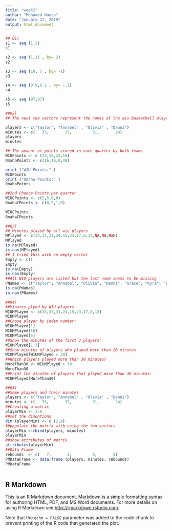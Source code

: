 ```yaml
---
title: "week2"
author: "Mohamed Hamza"
date: "January 27, 2019"
output: html_document
---
```



```r
## Q1)
s1 <- seq (1,5)
s1

s2 <- seq (1,11 , by= 2)
s2

s3 <- seq (10, 5 , by= -1)
s3

s4 <- seq (0.9,0.1 , by= -.1)
s4

s5 <- seq (97,97)
s5


```


```r
##Q2)
## The next two vectors represent the names of the wiu Basketball player and the minutes they played vs Omaha 70

players <- c("Taylor", "Annabel" , "Olivia" , "Danni")
minutes <- c(   33,       37,         31,       24)
players
minutes

## The amount of points scored in each quarter by both teams 
WIUPoints <- c (22,18,22,16)
OmahaPoints <- c(16,16,8,30)

print ("WIU Points:" ) 
WIUPoints
print ("Omaha Points:" ) 
OmahaPoints

##2nd Chance Points per quarter
WIUCPoints <- c(5,5,0,0)
OmahaCPoints <- c(0,2,1,6)

WIUCPoints
OmahaCPoints
```


```r
##Q3)
## Minutes played by all wiu players
MPlayed <- c(33,37,31,24,15,23,17,8,12,NA,NA,NaN)
MPlayed
is.na(MPlayed)
is.nan(MPlayed)
## I tried this with an empty vector
Empty <- c()
Empty
is.na(Empty)
is.nan(Empty)
##All WIU players are listed but the last name seems to be missing
PNames <- c("Taylor", "Annabel", "Olivia", "Danni", "Grace", "Kyra", "Elizabeth", "Jinda", "Avery", "Payton", "Mackenzie", NA)
is.na(PNames)
is.nan(PNames)
```
```r
##Q4)
##Minutes plyed by WIU players 
WIUMPlayed <- c(33,37,31,24,15,23,17,8,12)
WIUMPlayed
##Chose player by index number:
WIUMPlayed[1]
WIUMPlayed[10]
WIUMPlayed[5]
##Show the minutes of the first 3 players:
WIUMPlayed[1:3]
##Show minutes of players who played more than 20 minutes
WIUMPlayed[WIUMPlayed > 20]
##Which players played more than 30 minutes? 
MoreThan30 <- WIUMPlayed > 30
MoreThan30
##Print the minutes of players that played more than 30 minutes:
WIUMPlayed[MoreThan30]
```
```r
##Q5)
##Some players and their minutes
players <- c("Taylor", "Annabel" , "Olivia" , "Danni")
minutes <- c(   33,       37,         31,       24)
##Creating a matrix 
playerMin <- 1:8
##set the dimentions 
dim (playerMin) <- c (2,4)
##populate the matrix with using the two vectors 
playerMin <-rbind(players, minutes)
playerMin
##show attributes of matrix
attributes(playerMin)
##Data Frame
rebounds  <- c(   7,       3,         6,       5)
PMDataFrame <- data.frame (players, minutes, rebounds)
PMDataFrame



```










## R Markdown

This is an R Markdown document. Markdown is a simple formatting syntax for authoring HTML, PDF, and MS Word documents. For more details on using R Markdown see <http://rmarkdown.rstudio.com>.


Note that the `echo = FALSE` parameter was added to the code chunk to prevent printing of the R code that generated the plot.

